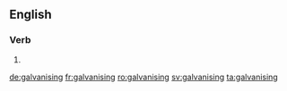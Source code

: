 ==English==

===Verb===
{{head|en}}

# {{present participle of|galvanise}}

[[de:galvanising]]
[[fr:galvanising]]
[[ro:galvanising]]
[[sv:galvanising]]
[[ta:galvanising]]